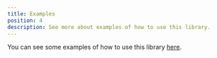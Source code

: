 ---
title: Examples
position: 4
description: See more about examples of how to use this library.
---

You can see some examples of how to use this library [here](https://github.com/H4ad/serverless-adapter-examples).
